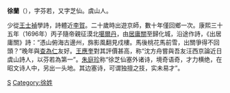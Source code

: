 {{unreferenced|time=2009-04-30T05:57:09+00:00}}
'''徐蘭'''（{{Bd|？||？}}），字芬若，又字芝仙。虞山人。

少從[[王士禎|王士禎]]學詩，詩體近[[李賀|李賀]]。二十歲時出遊京師，數十年僅回鄉一次。康熙三十五年（1696年）丙子隨帝親征漠北[[噶爾丹|噶爾丹]]，由[[居庸關|居庸關]]至歸化城，沿途作詩，《出居庸關》詩：“憑山俯海古邊州，旆影風翻見戍樓。馬後桃花馬前雪，出關爭得不回頭？”晚年與[[查為仁|查為仁]]友好。[[王應奎|王應奎]]對其評價甚高，称“沈方舟嘗與吾友汪西京論近日虞山詩人，以芬若為第一”。[[朱庭珍|朱庭珍]]称“徐芝仙塞外诸诗，境奇语奇，才力横绝，在昭文诗人中，另出一头地。其边塞诗，可谓独擅之技，实未易才”。

[[Category:清朝詩人|S]]
[[Category:徐姓|Category:徐姓]]